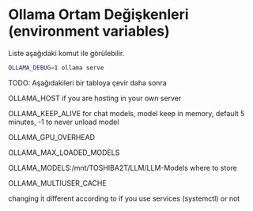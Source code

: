 # Ollama Ortam Değişkenleri (environment variables)

Liste aşağıdaki komut ile görülebilir.

```bash
OLLAMA_DEBUG=1 ollama serve
```


TODO: Aşağıdakileri bir tabloya çevir daha sonra


OLLAMA_HOST
if you are hosting in your own server

OLLAMA_KEEP_ALIVE
for chat models, model keep in memory, default 5 minutes, -1 to never unload model

OLLAMA_GPU_OVERHEAD

OLLAMA_MAX_LOADED_MODELS

OLLAMA_MODELS:/mnt/TOSHIBA2T/LLM/LLM-Models
where to store

OLLAMA_MULTIUSER_CACHE

changing it different according to if you use services (systemctl) or not



